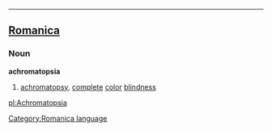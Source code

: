 ----

==[[Romanica]]==
[[Category:Romanica language]]
===Noun===
<b>achromatopsia</b>
#[[achromatopsy]], [[complete]] [[color]] [[blindness]]

[[pl:Achromatopsia]]